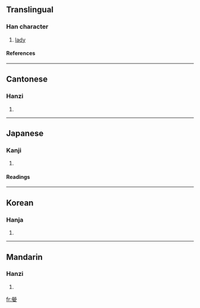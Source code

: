==Translingual==
===Han character===
{{Han char|rn=38|rad=女|as=10|sn=13|four=9940<sub>4</sub>|canj=火火月女 (FFBV)}}
# [[lady]]
====References====
{{Han ref|kx=0269.010|dkj=06610|dj=0536.140|hdz=21073.090|uh=5AC8|ud=23240|bh=DCFC|bd=56572}}
----
==Cantonese==
===Hanzi===
{{yue-hanzi|jyut=|y=ying1}}
# {{defn|Cantonese}}
----
==Japanese==
===Kanji===
{{ja-kanji|grade=|rs=女10}}
# {{defn|Japanese}} 
====Readings====
{{ja-readings|on=[[せう]] (seu), [[あう]] (au), [[げい]] (gei), [[ぎょう]] (gyō), [[えい]] (ei), [[けい]] (kei)|kun=[[みめよいさま]] (mimeyoisama), [[みにくい]] (minikui), [[みめよいすがた]] (mimeyoisugata)}}
----
==Korean==
===Hanja===
{{ko-hanja|hangeul=앵|rv=aeng|mr=aeng}}
# {{defn|Korean}}
----
==Mandarin==
===Hanzi===
{{cmn-hanzi|pin=[[yīng]] ([[ying1]])|wg=ying<sup>1</sup>}}
# {{defn|Mandarin}}

[[fr:嫈]]